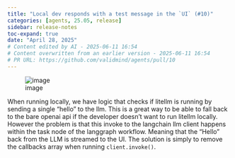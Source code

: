 ```yaml
---
title: "Local dev responds with a test message in the `UI` (#10)"
categories: [agents, 25.05, release]
sidebar: release-notes
toc-expand: true
date: "April 28, 2025"
# Content edited by AI - 2025-06-11 16:54
# Content overwritten from an earlier version - 2025-06-11 16:54
# PR URL: https://github.com/validmind/agents/pull/10
---
```


![image](https://github.com/user-attachments/assets/433e6e73-dd0e-4714-a514-e226375669ad)

When running locally, we have logic that checks if litellm is running by sending a single "hello" to the llm. This is a great way to be able to fall back to the bare openai api if the developer doesn't want to run litellm locally. However the problem is that this invoke to the langchain llm client happens within the task node of the langgraph workflow. Meaning that the "Hello" back from the LLM is streamed to the UI. The solution is simply to remove the callbacks array when running `client.invoke()`.

<!--- VALIDATION SUMMARY
Content Type: title
Validation Status: CHECK
Attempts: 7
Last Validation: 2025-06-11 16:48:33
Reedit Available: Yes
--->
